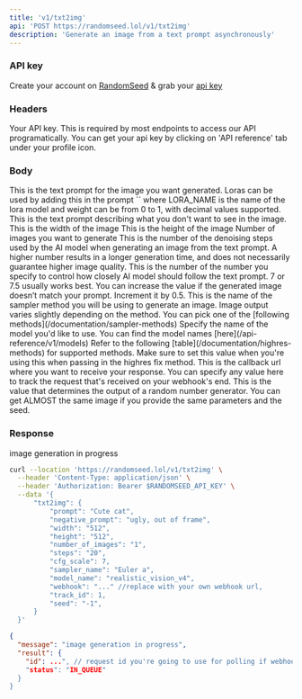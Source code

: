 ```yaml
---
title: 'v1/txt2img'
api: 'POST https://randomseed.lol/v1/txt2img'
description: 'Generate an image from a text prompt asynchronously'
---
```

### API key

Create your account on [RandomSeed](https://randomseed.co/signup) & grab your [api key](https://randomseed.co/api-reference/integrate)

### Headers

<ParamField header="Authorization" type="string">
  Your API key. This is required by most endpoints to access our API programatically. You can get your api key by clicking on 'API reference' tab under your profile icon.
</ParamField>

### Body

<ParamField body="prompt" type="string" required>
  This is the text prompt for the image you want generated. Loras can be used by adding this in the prompt `<lora:LORA_NAME:weight>` where LORA_NAME is the name of the lora model and weight can be from 0 to 1, with decimal values supported.
</ParamField>

<ParamField body="negative_prompt" type="string" default="">
  This is the text prompt describing what you don't want to see in the image.
</ParamField>

<ParamField body="width" type="string" default="512">
  This is the width of the image
</ParamField>

<ParamField body="height" type="string" default="512">
  This is the height of the image
</ParamField>

<ParamField body="number_of_images" type="string" default="1">
  Number of images you want to generate
</ParamField>

<ParamField body="steps" type="string" default="50">
  This is the number of the denoising steps used by the AI model when generating an image from the text prompt. A higher number results in a longer generation time, and does not necessarily guarantee higher image quality.
</ParamField>

<ParamField body="cfg_scale" type="float" default="7.0">
  This is the number of the number you specify to control how closely AI model should follow the text prompt. 7 or 7.5 usually works best. You can increase the value if the generated image doesn’t match your prompt. Increment it by 0.5.
</ParamField>

<ParamField body="sampler_name" type="string" required>
  This is the name of the sampler method you will be using to generate an image. Image output varies slightly depending on the method.
  You can pick one of the [following methods](/documentation/sampler-methods)
</ParamField>

<ParamField body="model_name" type="string" required>
  Specify the name of the model you'd like to use. You can find the model names [here](/api-reference/v1/models)
</ParamField>

<ParamField body="highres_fix_method" type="string">
  Refer to the following [table](/documentation/highres-methods) for supported methods.
</ParamField>

<ParamField body="image_strength" type="float" default="0.7">
  Make sure to set this value when you're using this when passing in the highres fix method.
</ParamField>

<ParamField body="webhook" type="string" required>
  This is the callback url where you want to receive your response.
</ParamField>

<ParamField body="track_id" type="string">
  You can specify any value here to track the request that's received on your webhook's end.
</ParamField>

<ParamField body="seed" type="string" default="-1">
  This is the value that determines the output of a random number generator. You can get ALMOST the same image if you provide the same parameters and the seed.
</ParamField>


### Response

<ResponseField name="message" type="string">
  image generation in progress
</ResponseField>

<RequestExample>

```bash Example Request
curl --location 'https://randomseed.lol/v1/txt2img' \
  --header 'Content-Type: application/json' \
  --header 'Authorization: Bearer $RANDOMSEED_API_KEY' \
  --data '{
      "txt2img": {
          "prompt": "Cute cat",
          "negative_prompt": "ugly, out of frame",
          "width": "512",
          "height": "512",
          "number_of_images": "1",
          "steps": "20",
          "cfg_scale": 7,
          "sampler_name": "Euler a",
          "model_name": "realistic_vision_v4",
          "webhook": "..." //replace with your own webhook url,
          "track_id": 1,
          "seed": "-1",
      }
  }'
```

</RequestExample>

<ResponseExample>

```json Response
{
  "message": "image generation in progress",
  "result": {
    "id": ...", // request id you're going to use for polling if webhook url is not provided
    "status": "IN_QUEUE"
  }
}
```
</ResponseExample>
